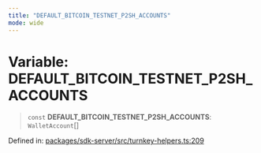 ```yaml
---
title: "DEFAULT_BITCOIN_TESTNET_P2SH_ACCOUNTS"
mode: wide
---
```

  
# Variable: DEFAULT\_BITCOIN\_TESTNET\_P2SH\_ACCOUNTS

> `const` **DEFAULT\_BITCOIN\_TESTNET\_P2SH\_ACCOUNTS**: `WalletAccount`[]

Defined in: [packages/sdk-server/src/turnkey-helpers.ts:209](https://github.com/tkhq/sdk/blob/94193410cf3571aa019a0b9408107eeb43e39e16/packages/sdk-server/src/turnkey-helpers.ts#L209)
